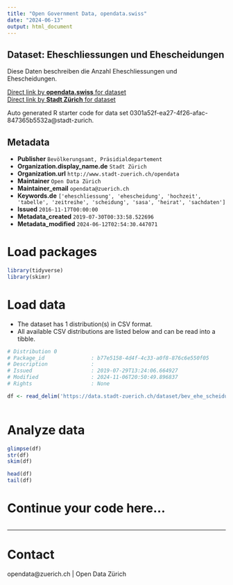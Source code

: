 ```yaml
---
title: "Open Government Data, opendata.swiss"
date: "2024-06-13"
output: html_document
---
```


## Dataset: Eheschliessungen und Ehescheidungen

Diese Daten beschreiben die Anzahl Eheschliessungen und Ehescheidungen.

[Direct link by **opendata.swiss** for dataset](https://opendata.swiss/de/dataset/eheschliessungen-und-ehescheidungen-seit-19341)<br>
[Direct link by **Stadt Zürich** for dataset](https://data.stadt-zuerich.ch/dataset/bev_ehe_scheidung_seit1934_od3300)

Auto generated R starter code for data set 0301a52f-ea27-4f26-afac-847365b5532a@stadt-zurich.

## Metadata

- **Publisher** `Bevölkerungsamt, Präsidialdepartement`
- **Organization.display_name.de** `Stadt Zürich`
- **Organization.url** `http://www.stadt-zuerich.ch/opendata`
- **Maintainer** `Open Data Zürich`
- **Maintainer_email** `opendata@zuerich.ch`
- **Keywords.de** `['eheschliessung', 'ehescheidung', 'hochzeit', 'tabelle', 'zeitreihe', 'scheidung', 'sasa', 'heirat', 'sachdaten']`
- **Issued** `2016-11-17T00:00:00`
- **Metadata_created** `2019-07-30T00:33:58.522696`
- **Metadata_modified** `2024-06-12T02:54:30.447071`


# Load packages

```r

library(tidyverse)
library(skimr)

```

# Load data

-   The dataset has 1 distribution(s) in CSV format.
-   All available CSV distributions are listed below and can be read into a tibble.

```r

# Distribution 0
# Package_id               : b77e5158-4d4f-4c33-a0f8-876c6e550f05
# Description              : 
# Issued                   : 2019-07-29T13:24:06.664927
# Modified                 : 2024-11-06T20:50:49.896837
# Rights                   : None

df <- read_delim('https://data.stadt-zuerich.ch/dataset/bev_ehe_scheidung_seit1934_od3300/download/BEV330OD3300.csv')



```

# Analyze data

```r

glimpse(df)
str(df)
skim(df)

head(df)
tail(df)

```

# Continue your code here...

```r

```

------------------------------------------------------------------------

# Contact

opendata@zuerich.ch | Open Data Zürich
